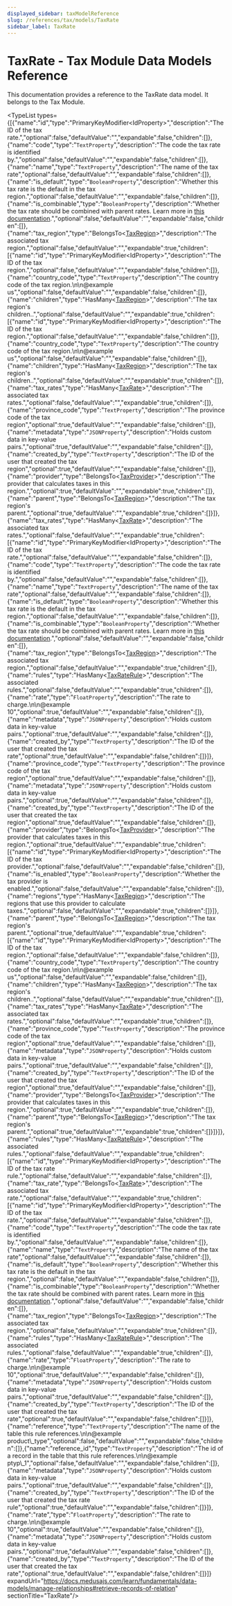 ```yaml
---
displayed_sidebar: taxModelReference
slug: /references/tax/models/TaxRate
sidebar_label: TaxRate
---
```



# TaxRate - Tax Module Data Models Reference

This documentation provides a reference to the TaxRate data model. It belongs to the Tax Module.

<TypeList types={[{"name":"id","type":"PrimaryKeyModifier&#60;IdProperty&#62;","description":"The ID of the tax rate.","optional":false,"defaultValue":"","expandable":false,"children":[]},{"name":"code","type":"`TextProperty`","description":"The code the tax rate is identified by.","optional":false,"defaultValue":"","expandable":false,"children":[]},{"name":"name","type":"`TextProperty`","description":"The name of the tax rate","optional":false,"defaultValue":"","expandable":false,"children":[]},{"name":"is_default","type":"`BooleanProperty`","description":"Whether this tax rate is the default in the tax region.","optional":false,"defaultValue":"","expandable":false,"children":[]},{"name":"is_combinable","type":"`BooleanProperty`","description":"Whether the tax rate should be combined with parent rates. Learn more in [this documentation](https://docs.medusajs.com/v2/resources/commerce-modules/tax/tax-rates-and-rules#combinable-tax-rates).","optional":false,"defaultValue":"","expandable":false,"children":[]},{"name":"tax_region","type":"BelongsTo&#60;[TaxRegion](../tax_models.TaxRegion/page.mdx)&#62;","description":"The associated tax region.","optional":false,"defaultValue":"","expandable":true,"children":[{"name":"id","type":"PrimaryKeyModifier&#60;IdProperty&#62;","description":"The ID of the tax region.","optional":false,"defaultValue":"","expandable":false,"children":[]},{"name":"country_code","type":"`TextProperty`","description":"The country code of the tax region.\n\n@example us","optional":false,"defaultValue":"","expandable":false,"children":[]},{"name":"children","type":"HasMany&#60;[TaxRegion](../tax_models.TaxRegion/page.mdx)&#62;","description":"The tax region's children..","optional":false,"defaultValue":"","expandable":true,"children":[{"name":"id","type":"PrimaryKeyModifier&#60;IdProperty&#62;","description":"The ID of the tax region.","optional":false,"defaultValue":"","expandable":false,"children":[]},{"name":"country_code","type":"`TextProperty`","description":"The country code of the tax region.\n\n@example us","optional":false,"defaultValue":"","expandable":false,"children":[]},{"name":"children","type":"HasMany&#60;[TaxRegion](../tax_models.TaxRegion/page.mdx)&#62;","description":"The tax region's children..","optional":false,"defaultValue":"","expandable":true,"children":[]},{"name":"tax_rates","type":"HasMany&#60;[TaxRate](./page.mdx)&#62;","description":"The associated tax rates.","optional":false,"defaultValue":"","expandable":true,"children":[]},{"name":"province_code","type":"`TextProperty`","description":"The province code of the tax region","optional":true,"defaultValue":"","expandable":false,"children":[]},{"name":"metadata","type":"`JSONProperty`","description":"Holds custom data in key-value pairs.","optional":true,"defaultValue":"","expandable":false,"children":[]},{"name":"created_by","type":"`TextProperty`","description":"The ID of the user that created the tax region","optional":true,"defaultValue":"","expandable":false,"children":[]},{"name":"provider","type":"BelongsTo&#60;[TaxProvider](../tax_models.TaxProvider/page.mdx)&#62;","description":"The provider that calculates taxes in this region.","optional":true,"defaultValue":"","expandable":true,"children":[]},{"name":"parent","type":"BelongsTo&#60;[TaxRegion](../tax_models.TaxRegion/page.mdx)&#62;","description":"The tax region's parent.","optional":true,"defaultValue":"","expandable":true,"children":[]}]},{"name":"tax_rates","type":"HasMany&#60;[TaxRate](./page.mdx)&#62;","description":"The associated tax rates.","optional":false,"defaultValue":"","expandable":true,"children":[{"name":"id","type":"PrimaryKeyModifier&#60;IdProperty&#62;","description":"The ID of the tax rate.","optional":false,"defaultValue":"","expandable":false,"children":[]},{"name":"code","type":"`TextProperty`","description":"The code the tax rate is identified by.","optional":false,"defaultValue":"","expandable":false,"children":[]},{"name":"name","type":"`TextProperty`","description":"The name of the tax rate","optional":false,"defaultValue":"","expandable":false,"children":[]},{"name":"is_default","type":"`BooleanProperty`","description":"Whether this tax rate is the default in the tax region.","optional":false,"defaultValue":"","expandable":false,"children":[]},{"name":"is_combinable","type":"`BooleanProperty`","description":"Whether the tax rate should be combined with parent rates. Learn more in [this documentation](https://docs.medusajs.com/v2/resources/commerce-modules/tax/tax-rates-and-rules#combinable-tax-rates).","optional":false,"defaultValue":"","expandable":false,"children":[]},{"name":"tax_region","type":"BelongsTo&#60;[TaxRegion](../tax_models.TaxRegion/page.mdx)&#62;","description":"The associated tax region.","optional":false,"defaultValue":"","expandable":true,"children":[]},{"name":"rules","type":"HasMany&#60;[TaxRateRule](../tax_models.TaxRateRule/page.mdx)&#62;","description":"The associated rules.","optional":false,"defaultValue":"","expandable":true,"children":[]},{"name":"rate","type":"`FloatProperty`","description":"The rate to charge.\n\n@example 10","optional":true,"defaultValue":"","expandable":false,"children":[]},{"name":"metadata","type":"`JSONProperty`","description":"Holds custom data in key-value pairs.","optional":true,"defaultValue":"","expandable":false,"children":[]},{"name":"created_by","type":"`TextProperty`","description":"The ID of the user that created the tax rate","optional":true,"defaultValue":"","expandable":false,"children":[]}]},{"name":"province_code","type":"`TextProperty`","description":"The province code of the tax region","optional":true,"defaultValue":"","expandable":false,"children":[]},{"name":"metadata","type":"`JSONProperty`","description":"Holds custom data in key-value pairs.","optional":true,"defaultValue":"","expandable":false,"children":[]},{"name":"created_by","type":"`TextProperty`","description":"The ID of the user that created the tax region","optional":true,"defaultValue":"","expandable":false,"children":[]},{"name":"provider","type":"BelongsTo&#60;[TaxProvider](../tax_models.TaxProvider/page.mdx)&#62;","description":"The provider that calculates taxes in this region.","optional":true,"defaultValue":"","expandable":true,"children":[{"name":"id","type":"PrimaryKeyModifier&#60;IdProperty&#62;","description":"The ID of the tax provider.","optional":false,"defaultValue":"","expandable":false,"children":[]},{"name":"is_enabled","type":"`BooleanProperty`","description":"Whether the tax provider is enabled.","optional":false,"defaultValue":"","expandable":false,"children":[]},{"name":"regions","type":"HasMany&#60;[TaxRegion](../tax_models.TaxRegion/page.mdx)&#62;","description":"The regions that use this provider to calculate taxes.","optional":false,"defaultValue":"","expandable":true,"children":[]}]},{"name":"parent","type":"BelongsTo&#60;[TaxRegion](../tax_models.TaxRegion/page.mdx)&#62;","description":"The tax region's parent.","optional":true,"defaultValue":"","expandable":true,"children":[{"name":"id","type":"PrimaryKeyModifier&#60;IdProperty&#62;","description":"The ID of the tax region.","optional":false,"defaultValue":"","expandable":false,"children":[]},{"name":"country_code","type":"`TextProperty`","description":"The country code of the tax region.\n\n@example us","optional":false,"defaultValue":"","expandable":false,"children":[]},{"name":"children","type":"HasMany&#60;[TaxRegion](../tax_models.TaxRegion/page.mdx)&#62;","description":"The tax region's children..","optional":false,"defaultValue":"","expandable":true,"children":[]},{"name":"tax_rates","type":"HasMany&#60;[TaxRate](./page.mdx)&#62;","description":"The associated tax rates.","optional":false,"defaultValue":"","expandable":true,"children":[]},{"name":"province_code","type":"`TextProperty`","description":"The province code of the tax region","optional":true,"defaultValue":"","expandable":false,"children":[]},{"name":"metadata","type":"`JSONProperty`","description":"Holds custom data in key-value pairs.","optional":true,"defaultValue":"","expandable":false,"children":[]},{"name":"created_by","type":"`TextProperty`","description":"The ID of the user that created the tax region","optional":true,"defaultValue":"","expandable":false,"children":[]},{"name":"provider","type":"BelongsTo&#60;[TaxProvider](../tax_models.TaxProvider/page.mdx)&#62;","description":"The provider that calculates taxes in this region.","optional":true,"defaultValue":"","expandable":true,"children":[]},{"name":"parent","type":"BelongsTo&#60;[TaxRegion](../tax_models.TaxRegion/page.mdx)&#62;","description":"The tax region's parent.","optional":true,"defaultValue":"","expandable":true,"children":[]}]}]},{"name":"rules","type":"HasMany&#60;[TaxRateRule](../tax_models.TaxRateRule/page.mdx)&#62;","description":"The associated rules.","optional":false,"defaultValue":"","expandable":true,"children":[{"name":"id","type":"PrimaryKeyModifier&#60;IdProperty&#62;","description":"The ID of the tax rate rule.","optional":false,"defaultValue":"","expandable":false,"children":[]},{"name":"tax_rate","type":"BelongsTo&#60;[TaxRate](./page.mdx)&#62;","description":"The associated tax rate.","optional":false,"defaultValue":"","expandable":true,"children":[{"name":"id","type":"PrimaryKeyModifier&#60;IdProperty&#62;","description":"The ID of the tax rate.","optional":false,"defaultValue":"","expandable":false,"children":[]},{"name":"code","type":"`TextProperty`","description":"The code the tax rate is identified by.","optional":false,"defaultValue":"","expandable":false,"children":[]},{"name":"name","type":"`TextProperty`","description":"The name of the tax rate","optional":false,"defaultValue":"","expandable":false,"children":[]},{"name":"is_default","type":"`BooleanProperty`","description":"Whether this tax rate is the default in the tax region.","optional":false,"defaultValue":"","expandable":false,"children":[]},{"name":"is_combinable","type":"`BooleanProperty`","description":"Whether the tax rate should be combined with parent rates. Learn more in [this documentation](https://docs.medusajs.com/v2/resources/commerce-modules/tax/tax-rates-and-rules#combinable-tax-rates).","optional":false,"defaultValue":"","expandable":false,"children":[]},{"name":"tax_region","type":"BelongsTo&#60;[TaxRegion](../tax_models.TaxRegion/page.mdx)&#62;","description":"The associated tax region.","optional":false,"defaultValue":"","expandable":true,"children":[]},{"name":"rules","type":"HasMany&#60;[TaxRateRule](../tax_models.TaxRateRule/page.mdx)&#62;","description":"The associated rules.","optional":false,"defaultValue":"","expandable":true,"children":[]},{"name":"rate","type":"`FloatProperty`","description":"The rate to charge.\n\n@example 10","optional":true,"defaultValue":"","expandable":false,"children":[]},{"name":"metadata","type":"`JSONProperty`","description":"Holds custom data in key-value pairs.","optional":true,"defaultValue":"","expandable":false,"children":[]},{"name":"created_by","type":"`TextProperty`","description":"The ID of the user that created the tax rate","optional":true,"defaultValue":"","expandable":false,"children":[]}]},{"name":"reference","type":"`TextProperty`","description":"The name of the table this rule references.\n\n@example product\\_type","optional":false,"defaultValue":"","expandable":false,"children":[]},{"name":"reference_id","type":"`TextProperty`","description":"The id of a record in the table that this rule references.\n\n@example ptyp\\_1","optional":false,"defaultValue":"","expandable":false,"children":[]},{"name":"metadata","type":"`JSONProperty`","description":"Holds custom data in key-value pairs.","optional":true,"defaultValue":"","expandable":false,"children":[]},{"name":"created_by","type":"`TextProperty`","description":"The ID of the user that created the tax rate rule","optional":true,"defaultValue":"","expandable":false,"children":[]}]},{"name":"rate","type":"`FloatProperty`","description":"The rate to charge.\n\n@example 10","optional":true,"defaultValue":"","expandable":false,"children":[]},{"name":"metadata","type":"`JSONProperty`","description":"Holds custom data in key-value pairs.","optional":true,"defaultValue":"","expandable":false,"children":[]},{"name":"created_by","type":"`TextProperty`","description":"The ID of the user that created the tax rate","optional":true,"defaultValue":"","expandable":false,"children":[]}]} expandUrl="https://docs.medusajs.com/learn/fundamentals/data-models/manage-relationships#retrieve-records-of-relation" sectionTitle="TaxRate"/>
